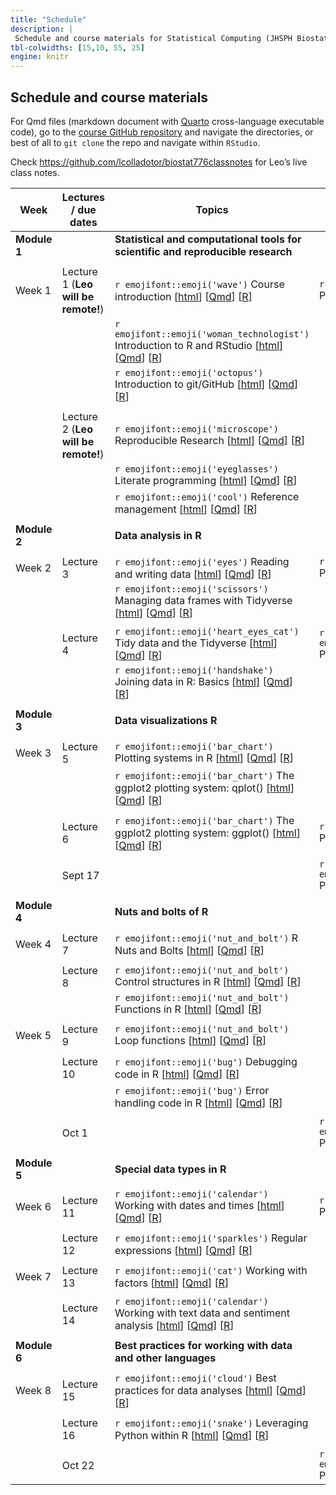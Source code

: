 ```yaml
---
title: "Schedule"
description: |
 Schedule and course materials for Statistical Computing (JHSPH Biostatistics 140.776 Fall 2023).
tbl-colwidths: [15,10, 55, 25]
engine: knitr
---
```


## Schedule and course materials

For Qmd files (markdown document with [Quarto](https://quarto.org/docs/authoring/markdown-basics.html) cross-language executable code), go to the [course GitHub repository](https://github.com/lcolladotor/jhustatcomputing2023) and navigate the directories, or best of all to `git clone` the repo and navigate within `RStudio`.

Check <https://github.com/lcolladotor/biostat776classnotes> for Leo's live class notes.

::: column-page
| Week         | Lectures / due dates                | Topics                                                                                                                                                                                                                                                                                                                                                                                                            | Projects                                                                                                                                                                                                                                                                                      |     |
|---------------|---------------|---------------|---------------|---------------|
| **Module 1** |                                     | **Statistical and computational tools for scientific and reproducible research**                                                                                                                                                                                                                                                                                                                                  |                                                                                                                                                                                                                                                                                               |     |
|              |                                     |                                                                                                                                                                                                                                                                                                                                                                                                                   |                                                                                                                                                                                                                                                                                               |     |
| Week 1       | Lecture 1 (**Leo will be remote!**) | `r emojifont::emoji('wave')` Course introduction \[[html](posts/01-welcome/index.html)\] \[[Qmd](https://github.com/lcolladotor/jhustatcomputing2023/blob/main/posts/01-welcome/index.qmd)\] \[[R](https://github.com/lcolladotor/jhustatcomputing2023/blob/main/posts/01-welcome/index.R)\]                                                                                                                      | `r emojifont::emoji('palm_tree')` Project 0 \[[html](projects/project-0/index.html)\] \[[Qmd](https://github.com/lcolladotor/jhustatcomputing2023/blob/main/projects/project-0/index.qmd)\] \[[R](https://github.com/lcolladotor/jhustatcomputing2023/blob/main/projects/project-0/index.R)\] |     |
|              |                                     | `r emojifont::emoji('woman_technologist')` Introduction to R and RStudio \[[html](posts/02-introduction-to-r-and-rstudio/index.html)\] \[[Qmd](https://github.com/lcolladotor/jhustatcomputing2023/blob/main/posts/02-introduction-to-r-and-rstudio/index.qmd)\] \[[R](https://github.com/lcolladotor/jhustatcomputing2023/blob/main/posts/02-introduction-to-r-and-rstudio/index.R)\]                            |                                                                                                                                                                                                                                                                                               |     |
|              |                                     | `r emojifont::emoji('octopus')` Introduction to git/GitHub \[[html](posts/03-introduction-to-gitgithub/index.html)\] \[[Qmd](https://github.com/lcolladotor/jhustatcomputing2023/blob/main/posts/03-introduction-to-gitgithub/index.qmd)\] \[[R](https://github.com/lcolladotor/jhustatcomputing2023/blob/main/posts/03-introduction-to-gitgithub/index.R)\]                                                      |                                                                                                                                                                                                                                                                                               |     |
|              |                                     |                                                                                                                                                                                                                                                                                                                                                                                                                   |                                                                                                                                                                                                                                                                                               |     |
|              | Lecture 2 (**Leo will be remote!**) | `r emojifont::emoji('microscope')` Reproducible Research \[[html](posts/04-reproducible-research/index.html)\] \[[Qmd](https://github.com/lcolladotor/jhustatcomputing2023/blob/main/posts/04-reproducible-research/index.qmd)\] \[[R](https://github.com/lcolladotor/jhustatcomputing2023/blob/main/posts/04-reproducible-research/index.R)\]                                                                    |                                                                                                                                                                                                                                                                                               |     |
|              |                                     | `r emojifont::emoji('eyeglasses')` Literate programming \[[html](posts/05-literate-programming/index.html)\] \[[Qmd](https://github.com/lcolladotor/jhustatcomputing2023/blob/main/posts/05-literate-programming/index.qmd)\] \[[R](https://github.com/lcolladotor/jhustatcomputing2023/blob/main/posts/05-literate-programming/index.R)\]                                                                        |                                                                                                                                                                                                                                                                                               |     |
|              |                                     | `r emojifont::emoji('cool')` Reference management \[[html](posts/06-reference-management/index.html)\] \[[Qmd](https://github.com/lcolladotor/jhustatcomputing2023/blob/main/posts/06-reference-management/index.qmd)\] \[[R](https://github.com/lcolladotor/jhustatcomputing2023/blob/main/posts/06-reference-management/index.R)\]                                                                              |                                                                                                                                                                                                                                                                                               |     |
|              |                                     |                                                                                                                                                                                                                                                                                                                                                                                                                   |                                                                                                                                                                                                                                                                                               |     |
| **Module 2** |                                     | **Data analysis in R**                                                                                                                                                                                                                                                                                                                                                                                            |                                                                                                                                                                                                                                                                                               |     |
|              |                                     |                                                                                                                                                                                                                                                                                                                                                                                                                   |                                                                                                                                                                                                                                                                                               |     |
| Week 2       | Lecture 3                           | `r emojifont::emoji('eyes')` Reading and writing data \[[html](posts/07-reading-and-writing-data/index.html)\] \[[Qmd](https://github.com/lcolladotor/jhustatcomputing2023/blob/main/posts/07-reading-and-writing-data/index.qmd)\] \[[R](https://github.com/lcolladotor/jhustatcomputing2023/blob/main/posts/07-reading-and-writing-data/index.R)\]                                                              | `r emojifont::emoji('palm_tree')` Project 1 \[[html](projects/project-1/index.html)\] \[[Qmd](https://github.com/lcolladotor/jhustatcomputing2023/blob/main/projects/project-1/index.qmd)\] \[[R](https://github.com/lcolladotor/jhustatcomputing2023/blob/main/projects/project-1/index.R)\] |     |
|              |                                     | `r emojifont::emoji('scissors')` Managing data frames with Tidyverse \[[html](posts/08-managing-data-frames-with-tidyverse/index.html)\] \[[Qmd](https://github.com/lcolladotor/jhustatcomputing2023/blob/main/posts/08-managing-data-frames-with-tidyverse/index.qmd)\] \[[R](https://github.com/lcolladotor/jhustatcomputing2023/blob/main/posts/08-managing-data-frames-with-tidyverse/index.R)\]              |                                                                                                                                                                                                                                                                                               |     |
|              |                                     |                                                                                                                                                                                                                                                                                                                                                                                                                   |                                                                                                                                                                                                                                                                                               |     |
|              | Lecture 4                           | `r emojifont::emoji('heart_eyes_cat')` Tidy data and the Tidyverse \[[html](posts/09-tidy-data-and-the-tidyverse/index.html)\] \[[Qmd](https://github.com/lcolladotor/jhustatcomputing2023/blob/main/posts/09-tidy-data-and-the-tidyverse/index.qmd)\] \[[R](https://github.com/lcolladotor/jhustatcomputing2023/blob/main/posts/09-tidy-data-and-the-tidyverse/index.R)\]                                        | `r emojifont::emoji('fallen_leaf')` Project 0 due                                                                                                                                                                                                                                             |     |
|              |                                     | `r emojifont::emoji('handshake')` Joining data in R: Basics \[[html](posts/10-joining-data-in-r/index.html)\] \[[Qmd](https://github.com/lcolladotor/jhustatcomputing2023/blob/main/posts/10-joining-data-in-r/index.qmd)\] \[[R](https://github.com/lcolladotor/jhustatcomputing2023/blob/main/posts/10-joining-data-in-r/index.R)\]                                                                             |                                                                                                                                                                                                                                                                                               |     |
|              |                                     |                                                                                                                                                                                                                                                                                                                                                                                                                   |                                                                                                                                                                                                                                                                                               |     |
| **Module 3** |                                     | **Data visualizations R**                                                                                                                                                                                                                                                                                                                                                                                         |                                                                                                                                                                                                                                                                                               |     |
|              |                                     |                                                                                                                                                                                                                                                                                                                                                                                                                   |                                                                                                                                                                                                                                                                                               |     |
| Week 3       | Lecture 5                           | `r emojifont::emoji('bar_chart')` Plotting systems in R \[[html](posts/11-plotting-systems/index.html)\] \[[Qmd](https://github.com/lcolladotor/jhustatcomputing2023/blob/main/posts/11-plotting-systems/index.qmd)\] \[[R](https://github.com/lcolladotor/jhustatcomputing2023/blob/main/posts/11-plotting-systems/index.R)\]                                                                                    |                                                                                                                                                                                                                                                                                               |     |
|              |                                     | `r emojifont::emoji('bar_chart')` The ggplot2 plotting system: qplot() \[[html](posts/12-ggplot2-plotting-system-part-1/index.html)\] \[[Qmd](https://github.com/lcolladotor/jhustatcomputing2023/blob/main/posts/12-ggplot2-plotting-system-part-1/index.qmd)\] \[[R](https://github.com/lcolladotor/jhustatcomputing2023/blob/main/posts/12-ggplot2-plotting-system-part-1/index.R)\]                           |                                                                                                                                                                                                                                                                                               |     |
|              |                                     |                                                                                                                                                                                                                                                                                                                                                                                                                   |                                                                                                                                                                                                                                                                                               |     |
|              | Lecture 6                           | `r emojifont::emoji('bar_chart')` The ggplot2 plotting system: ggplot() \[[html](posts/13-ggplot2-plotting-system-part-2/index.html)\] \[[Qmd](https://github.com/lcolladotor/jhustatcomputing2023/blob/main/posts/13-ggplot2-plotting-system-part-2/index.qmd)\] \[[R](https://github.com/lcolladotor/jhustatcomputing2023/blob/main/posts/13-ggplot2-plotting-system-part-2/index.R)\]                          | `r emojifont::emoji('palm_tree')` Project 2 \[[html](projects/project-2/index.html)\] \[[Qmd](https://github.com/lcolladotor/jhustatcomputing2023/blob/main/projects/project-2/index.qmd)\] \[[R](https://github.com/lcolladotor/jhustatcomputing2023/blob/main/projects/project-2/index.R)\] |     |
|              |                                     |                                                                                                                                                                                                                                                                                                                                                                                                                   |                                                                                                                                                                                                                                                                                               |     |
|              | Sept 17                             |                                                                                                                                                                                                                                                                                                                                                                                                                   | `r emojifont::emoji('fallen_leaf')` Project 1 due                                                                                                                                                                                                                                             |     |
|              |                                     |                                                                                                                                                                                                                                                                                                                                                                                                                   |                                                                                                                                                                                                                                                                                               |     |
| **Module 4** |                                     | **Nuts and bolts of R**                                                                                                                                                                                                                                                                                                                                                                                           |                                                                                                                                                                                                                                                                                               |     |
|              |                                     |                                                                                                                                                                                                                                                                                                                                                                                                                   |                                                                                                                                                                                                                                                                                               |     |
| Week 4       | Lecture 7                           | `r emojifont::emoji('nut_and_bolt')` R Nuts and Bolts \[[html](posts/14-r-nuts-and-bolts/index.html)\] \[[Qmd](https://github.com/lcolladotor/jhustatcomputing2023/blob/main/posts/14-r-nuts-and-bolts/index.qmd)\] \[[R](https://github.com/lcolladotor/jhustatcomputing2023/blob/main/posts/14-r-nuts-and-bolts/index.R)\]                                                                                      |                                                                                                                                                                                                                                                                                               |     |
|              |                                     |                                                                                                                                                                                                                                                                                                                                                                                                                   |                                                                                                                                                                                                                                                                                               |     |
|              | Lecture 8                           | `r emojifont::emoji('nut_and_bolt')` Control structures in R \[[html](posts/15-control-structures/index.html)\] \[[Qmd](https://github.com/lcolladotor/jhustatcomputing2023/blob/main/posts/15-control-structures/index.qmd)\] \[[R](https://github.com/lcolladotor/jhustatcomputing2023/blob/main/posts/15-control-structures/index.R)\]                                                                         |                                                                                                                                                                                                                                                                                               |     |
|              |                                     | `r emojifont::emoji('nut_and_bolt')` Functions in R \[[html](posts/16-functions/index.html)\] \[[Qmd](https://github.com/lcolladotor/jhustatcomputing2023/blob/main/posts/16-functions/index.qmd)\] \[[R](https://github.com/lcolladotor/jhustatcomputing2023/blob/main/posts/16-functions/index.R)\]                                                                                                             |                                                                                                                                                                                                                                                                                               |     |
|              |                                     |                                                                                                                                                                                                                                                                                                                                                                                                                   |                                                                                                                                                                                                                                                                                               |     |
| Week 5       | Lecture 9                           | `r emojifont::emoji('nut_and_bolt')` Loop functions \[[html](posts/17-loop-functions/index.html)\] \[[Qmd](https://github.com/lcolladotor/jhustatcomputing2023/blob/main/posts/17-loop-functions/index.qmd)\] \[[R](https://github.com/lcolladotor/jhustatcomputing2023/blob/main/posts/17-loop-functions/index.R)\]                                                                                              |                                                                                                                                                                                                                                                                                               |     |
|              |                                     |                                                                                                                                                                                                                                                                                                                                                                                                                   |                                                                                                                                                                                                                                                                                               |     |
|              | Lecture 10                          | `r emojifont::emoji('bug')` Debugging code in R \[[html](posts/18-debugging-r-code/index.html)\] \[[Qmd](https://github.com/lcolladotor/jhustatcomputing2023/blob/main/posts/18-debugging-r-code/index.qmd)\] \[[R](https://github.com/lcolladotor/jhustatcomputing2023/blob/main/posts/18-debugging-r-code/index.R)\]                                                                                            |                                                                                                                                                                                                                                                                                               |     |
|              |                                     | `r emojifont::emoji('bug')` Error handling code in R \[[html](posts/19-error-handling-and-generation/index.html)\] \[[Qmd](https://github.com/lcolladotor/jhustatcomputing2023/blob/main/posts/19-error-handling-and-generation/index.qmd)\] \[[R](https://github.com/lcolladotor/jhustatcomputing2023/blob/main/posts/19-error-handling-and-generation/index.R)\]                                                |                                                                                                                                                                                                                                                                                               |     |
|              |                                     |                                                                                                                                                                                                                                                                                                                                                                                                                   |                                                                                                                                                                                                                                                                                               |     |
|              | Oct 1                               |                                                                                                                                                                                                                                                                                                                                                                                                                   | `r emojifont::emoji('fallen_leaf')` Project 2 due                                                                                                                                                                                                                                             |     |
|              |                                     |                                                                                                                                                                                                                                                                                                                                                                                                                   |                                                                                                                                                                                                                                                                                               |     |
| **Module 5** |                                     | **Special data types in R**                                                                                                                                                                                                                                                                                                                                                                                       |                                                                                                                                                                                                                                                                                               |     |
|              |                                     |                                                                                                                                                                                                                                                                                                                                                                                                                   |                                                                                                                                                                                                                                                                                               |     |
| Week 6       | Lecture 11                          | `r emojifont::emoji('calendar')` Working with dates and times \[[html](posts/20-working-with-dates-and-times/index.html)\] \[[Qmd](https://github.com/lcolladotor/jhustatcomputing2023/blob/main/posts/20-working-with-dates-and-times/index.qmd)\] \[[R](https://github.com/lcolladotor/jhustatcomputing2023/blob/main/posts/20-working-with-dates-and-times/index.R)\]                                          | `r emojifont::emoji('palm_tree')` Project 3 \[[html](projects/project-3/index.html)\] \[[Qmd](https://github.com/lcolladotor/jhustatcomputing2023/blob/main/projects/project-3/index.qmd)\] \[[R](https://github.com/lcolladotor/jhustatcomputing2023/blob/main/projects/project-3/index.R)\] |     |
|              |                                     |                                                                                                                                                                                                                                                                                                                                                                                                                   |                                                                                                                                                                                                                                                                                               |     |
|              | Lecture 12                          | `r emojifont::emoji('sparkles')` Regular expressions \[[html](posts/21-regular-expressions/index.html)\] \[[Qmd](https://github.com/lcolladotor/jhustatcomputing2023/blob/main/posts/21-regular-expressions/index.qmd)\] \[[R](https://github.com/lcolladotor/jhustatcomputing2023/blob/main/posts/21-regular-expressions/index.R)\]                                                                              |                                                                                                                                                                                                                                                                                               |     |
|              |                                     |                                                                                                                                                                                                                                                                                                                                                                                                                   |                                                                                                                                                                                                                                                                                               |     |
| Week 7       | Lecture 13                          | `r emojifont::emoji('cat')` Working with factors \[[html](posts/22-working-with-factors/index.html)\] \[[Qmd](https://github.com/lcolladotor/jhustatcomputing2023/blob/main/posts/22-working-with-factors/index.qmd)\] \[[R](https://github.com/lcolladotor/jhustatcomputing2023/blob/main/posts/22-working-with-factors/index.R)\]                                                                               |                                                                                                                                                                                                                                                                                               |     |
|              |                                     |                                                                                                                                                                                                                                                                                                                                                                                                                   |                                                                                                                                                                                                                                                                                               |     |
|              | Lecture 14                          | `r emojifont::emoji('calendar')` Working with text data and sentiment analysis \[[html](posts/23-working-with-text-sentiment-analysis/index.html)\] \[[Qmd](https://github.com/lcolladotor/jhustatcomputing2023/blob/main/posts/23-working-with-text-sentiment-analysis/index.qmd)\] \[[R](https://github.com/lcolladotor/jhustatcomputing2023/blob/main/posts/23-working-with-text-sentiment-analysis/index.R)\] |                                                                                                                                                                                                                                                                                               |     |
|              |                                     |                                                                                                                                                                                                                                                                                                                                                                                                                   |                                                                                                                                                                                                                                                                                               |     |
| **Module 6** |                                     | **Best practices for working with data and other languages**                                                                                                                                                                                                                                                                                                                                                      |                                                                                                                                                                                                                                                                                               |     |
|              |                                     |                                                                                                                                                                                                                                                                                                                                                                                                                   |                                                                                                                                                                                                                                                                                               |     |
| Week 8       | Lecture 15                          | `r emojifont::emoji('cloud')` Best practices for data analyses \[[html](posts/24-best-practices-data-analyses/index.html)\] \[[Qmd](https://github.com/lcolladotor/jhustatcomputing2023/blob/main/posts/24-best-practices-data-analyses/index.qmd)\] \[[R](https://github.com/lcolladotor/jhustatcomputing2023/blob/main/posts/24-best-practices-data-analyses/index.R)\]                                         |                                                                                                                                                                                                                                                                                               |     |
|              |                                     |                                                                                                                                                                                                                                                                                                                                                                                                                   |                                                                                                                                                                                                                                                                                               |     |
|              | Lecture 16                          | `r emojifont::emoji('snake')` Leveraging Python within R \[[html](posts/25-python-for-r-users/index.html)\] \[[Qmd](https://github.com/lcolladotor/jhustatcomputing2023/blob/main/posts/25-python-for-r-users/index.qmd)\] \[[R](https://github.com/lcolladotor/jhustatcomputing2023/blob/main/posts/25-python-for-r-users/index.R)\]                                                                             |                                                                                                                                                                                                                                                                                               |     |
|              |                                     |                                                                                                                                                                                                                                                                                                                                                                                                                   |                                                                                                                                                                                                                                                                                               |     |
|              | Oct 22                              |                                                                                                                                                                                                                                                                                                                                                                                                                   | `r emojifont::emoji('fallen_leaf')` Project 3 due                                                                                                                                                                                                                                             |     |
:::

